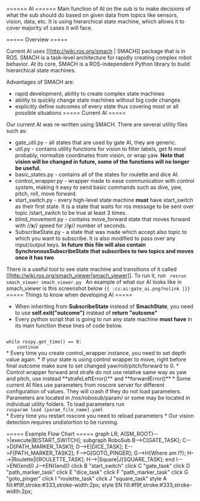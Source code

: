 ====== AI ======
Main function of AI on the sub is to make decisions of what the sub should do based on given data from topics like sensors, vision, data, etc. It is using hierarchical state machine, which allows it to cover majority of cases it will face. 

===== Overview =====

Current AI uses [[http://wiki.ros.org/smach | SMACH]] package that is in ROS. SMACH is a task-level architecture for rapidly creating complex robot behavior. At its core, SMACH is a ROS-independent Python library to build hierarchical state machines.

Advantages of SMACH are:
  - rapid development, ability to create complex state machines
  - ability to quickly change state machines without big code changes
  - explicitly define outcomes of every state thus covering most or all possible situations
===== Current AI =====

Our current AI was re-written using SMACH. There are several utility files such as:
  - gate_util.py - all states that are used by gate AI, they are generic.
  - util.py - contains utility functions for vision to filter labels, get N most probably, normalize coordinates from vision, or wrap yaw. **Note that vision will be changed in future, some of the functions will no longer be useful.**
  - basic_states.py - contains all of the states for roulette and dice AI.
  - control_wrapper.py - wrapper made to ease communication with control system, making it easy to send basic commands such as dive, yaw, pitch, roll, move forward.
  - start_switch.py - every high-level state machine **must** have start_switch as their first state. It is a state that waits for ros message to be sent over topic /start_switch to be true at least 3 times.
  - blind_movement.py - contains move_forward state that moves forward with //**x**// speed for //**y**// number of seconds.
  - SubscribeState.py - a state that was made which accept also topic to which you want to subscribe. It is also modified to pass over any input/output keys. **In future this file will also contain SynchronousSubscribeState that subscribes to two topics and moves once it has two**

There is a useful tool to see state machine and transitions of it called [[http://wiki.ros.org/smach_viewer|smach_viewer]]. To run it, run
<code bash> 
rosrun smach_viewer smach_viewer.py
</code>
An example of what our AI looks like in smach_viewer is this screenshot below
`{{ :cs:ai:gate_ai.png?nolink |}}`
===== Things to know when developing AI =====
  * When inheriting from **SubscribeState** instead of **SmachState**, you need to use **self.exit("outcome")** instead of **return "outcome"**
  * Every python script that is going to run any state machine **must have** in its main function these lines of code below.
<code python>
while rospy.get_time() == 0:
    continue
</code>
  * Every time you create control_wrapper instance, you need to set depth value again.
  * If your state is using control wrapper to move, right before final outcome make sure to set changed yaw/roll/pitch/forward to 0.
  * Control wrapper forward and strafe do not use relative same way as yaw and pitch, use instead **strafeLeftError()** and **forwardError()**
  * Some current AI files use parameters from roscore server for different configuration of values. They will crash if they do not load parameters. Parameters are located in <wrap em>/ros/robosub/param/</wrap> or some may be located in individual utility folders. To load parameters run
<code bash>
rosparam load [param_file_name].yaml
</code>
  * Every time you restart roscore you need to reload parameters
  * Our vision detection requires undistortion to be running. 


===== Example Flow Chart =====
<flow>
graph LR;
    A(SM_ROOT)-->|execute|B[START_SWITCH];
    subgraph RoboSub
    B-->C[GATE_TASK];
    C-->D[PATH_MARKER_TASK1];
    D-->E[DICE_TASK];
    E-->F[PATH_MARKER_TASK2];
    F-->G[GOTO_PINGER];
    G-->H{Where am I?};
    H-->|Roulette|I[ROULETTE_TASK];
    H-->|Square|J[SQUARE_TASK];
    end
    I-->EN((end))
    J-->EN((end))
click B "start_switch"
click C "gate_task"
click D "path_marker_task"
click E "dice_task"
click F "path_marker_task"
click G "goto_pinger"
click I "roulette_task"
click J "square_task"
style A fill:#f9f,stroke:#333,stroke-width:2px;
style EN fill:#f9f,stroke:#333,stroke-width:2px;
</flow>